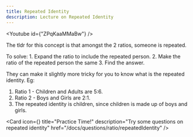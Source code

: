 ```yaml
---
title: Repeated Identity
description: Lecture on Repeated Identity
---
```




<Youtube id={"ZPqKaaMMaBw"} />
<p>
  The tldr for this concept is that amongst the 2 ratios, someone is repeated.
</p>
To solve: 1. Expand the ratio to include the repeated person. 2. Make the ratio
of the repeated person the same 3. Find the answer.

They can make it slightly more tricky for you to know what is the repeated identity.
Eg:

1. Ratio 1 - Children and Adults are 5:6.
2. Ratio 2 - Boys and Girls are 2:1.
3. The repeated identity is children, since children is made up of boys and girls.

<Cards>

<Card
  icon={<FileQuestion />}
  title="Practice Time!"
  description="Try some questions on repeated identity"
  href="/docs/questions/ratio/repeatedIdentity"
/>
</Cards>
